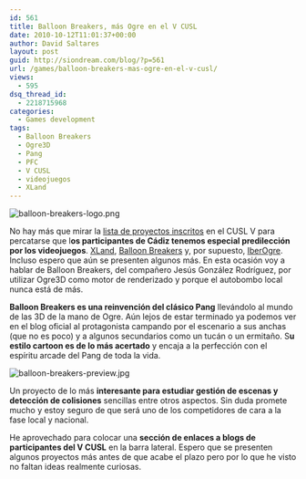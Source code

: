 ```yaml
---
id: 561
title: Balloon Breakers, más Ogre en el V CUSL
date: 2010-10-12T11:01:37+00:00
author: David Saltares
layout: post
guid: http://siondream.com/blog/?p=561
url: /games/balloon-breakers-mas-ogre-en-el-v-cusl/
views:
  - 595
dsq_thread_id:
  - 2218715968
categories:
  - Games development
tags:
  - Balloon Breakers
  - Ogre3D
  - Pang
  - PFC
  - V CUSL
  - videojuegos
  - XLand
---
```


![balloon-breakers-logo.png](/img/wp/balloon-breakers-logo.png)

No hay más que mirar la [lista de proyectos inscritos](http://www.concursosoftwarelibre.org/1011/proyectos) en el CUSL V para percatarse que l**os participantes de Cádiz tenemos especial predilección por los videojuegos**. [XLand](http://josetomastocino.com/xland/), [Balloon Breakers](http://balloonbreakers.blogspot.com/) y, por supuesto, [IberOgre](http://osl2.uca.es/iberogre). Incluso espero que aún se presenten algunos más. En esta ocasión voy a hablar de Balloon Breakers, del compañero Jesús González Rodríguez, por utilizar Ogre3D como motor de renderizado y porque el autobombo local nunca está de más.

**Balloon Breakers es una reinvención del clásico Pang** llevándolo al mundo de las 3D de la mano de Ogre. Aún lejos de estar terminado ya podemos ver en el blog oficial al protagonista campando por el escenario a sus anchas (que no es poco) y a algunos secundarios como un tucán o un ermitaño. S**u estilo cartoon es de lo más acertado** y encaja a la perfección con el espíritu arcade del Pang de toda la vida.

![balloon-breakers-preview.jpg](/img/wp/balloon-breakers-preview.jpg)

Un proyecto de lo más **interesante para estudiar gestión de escenas y detección de colisiones** sencillas entre otros aspectos. Sin duda promete mucho y estoy seguro de que será uno de los competidores de cara a la fase local y nacional.

He aprovechado para colocar una **sección de enlaces a blogs de participantes del V CUSL** en la barra lateral. Espero que se presenten algunos proyectos más antes de que acabe el plazo pero por lo que he visto no faltan ideas realmente curiosas.